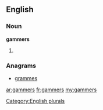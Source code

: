 ==English==

===Noun===
'''gammers'''

# {{plural of|[[gammer]]}}

===Anagrams===
* [[grammes#English|grammes]]

[[Category:English plurals]]

[[ar:gammers]]
[[fr:gammers]]
[[my:gammers]]